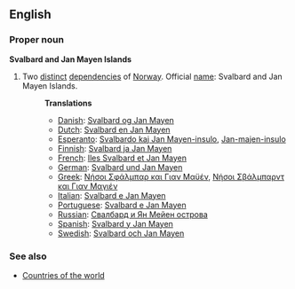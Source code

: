 ==English==

===Proper noun===
'''Svalbard and Jan Mayen Islands'''

# Two [[distinct]] [[depend]]encies of [[Norway]]. Official [[name]]: Svalbard and Jan Mayen Islands.
#:'''Translations'''
#:*[[Danish]]: [[Svalbard og Jan Mayen]]
#:*[[Dutch]]: [[Svalbard en Jan Mayen]]
#:*[[Esperanto]]: [[Svalbardo kaj Jan Mayen-insulo]], [[Jan-majen-insulo]]
#:*[[Finnish]]: [[Svalbard ja Jan Mayen]]
#:*[[French]]: [[Iles Svalbard et Jan Mayen]]
#:*[[German]]: [[Svalbard und Jan Mayen]]
#:*[[Greek]]: [[Νήσοι Σφάλμπαρ και Γιαν Μαϋέν]], [[Νήσοι Σβάλμπαρντ και Γιαν Μαγιέν]]
#:*[[Italian]]: [[Svalbard e Jan Mayen]]
#:*[[Portuguese]]: [[Svalbard e Jan Mayen]]
#:*[[Russian]]: [[Свалбард и Ян Мейен острова]]
#:*[[Spanish]]: [[Svalbard y Jan Mayen]]
#:*[[Swedish]]: [[Svalbard och Jan Mayen]]

===See also===
* [[Countries of the world]]
